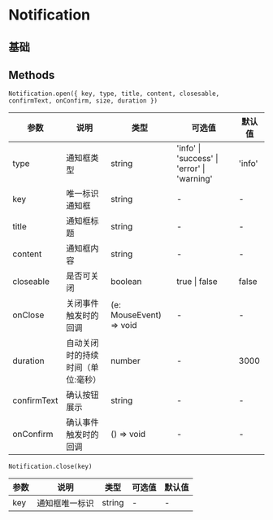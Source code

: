 # Notification

## 基础


<DemoBase />

## Methods

`Notification.open({ key, type, title, content, closesable, confirmText, onConfirm, size, duration })`

| 参数        | 说明                              | 类型                    | 可选值                                      | 默认值 |
| ----------- | --------------------------------- | ----------------------- | ------------------------------------------- | ------ |
| type        | 通知框类型                        | string                  | 'info' \| 'success' \| 'error' \| 'warning' | 'info' |
| key         | 唯一标识通知框                    | string                  | -                                           | -      |
| title       | 通知框标题                        | string                  | -                                           | -      |
| content     | 通知框内容                        | string                  | -                                           | -      |
| closeable   | 是否可关闭                        | boolean                 | true \| false                               | false  |
| onClose     | 关闭事件触发时的回调              | (e: MouseEvent) => void | -                                           | -      |
| duration    | 自动关闭时的持续时间（单位:毫秒） | number                  | -                                           | 3000   |
| confirmText | 确认按钮展示                      | string                  | -                                           | -      |
| onConfirm   | 确认事件触发时的回调              | () => void              | -                                           | -      |

`Notification.close(key)`

| 参数 | 说明           | 类型   | 可选值 | 默认值 |
| ---- | -------------- | ------ | ------ | ------ |
| key  | 通知框唯一标识 | string | -      | -      |
